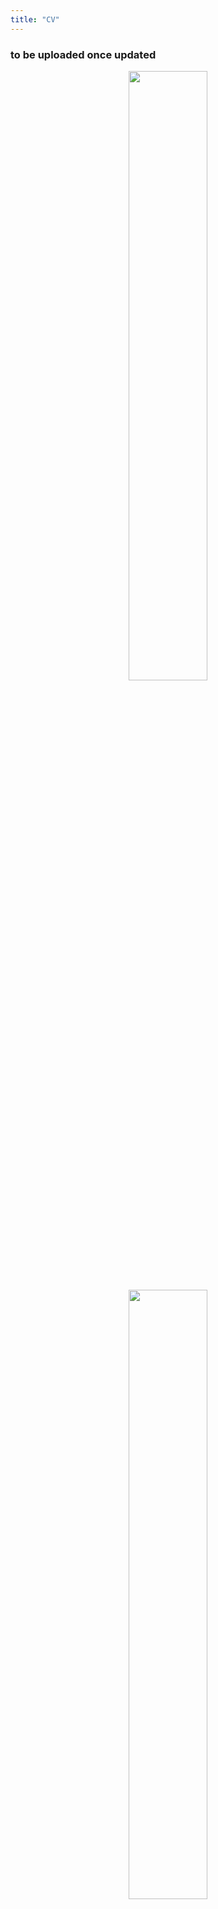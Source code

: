 ```yaml
---
title: "CV"
---
```

### to be uploaded once updated

<center>
![](cv/ggm1.jpg){
width=50% }
</center>

<center>
![](cv/ggm2.jpg){
width=50% }
</center>

<center>
![](cv/ggm3.jpg){
width=50% }
</center>

<center>
![](cv/ggm4.jpg){
width=50% }
</center>

<center>
![](cv/ggm5.jpg){
width=50% }
</center>

<center>
![](cv/ggm6.jpg){
width=50% }
</center>